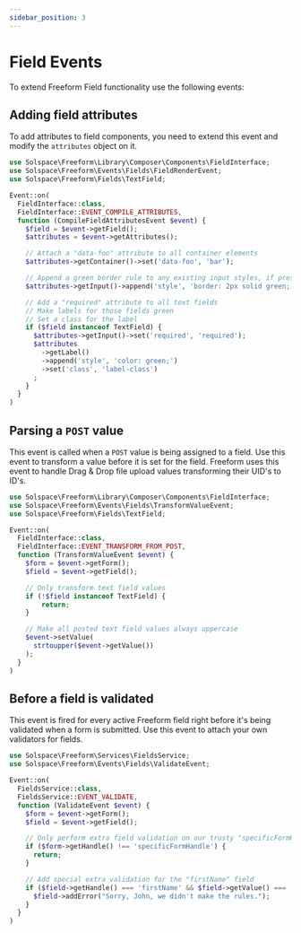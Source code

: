 ```yaml
---
sidebar_position: 3
---
```



# Field Events

To extend Freeform Field functionality use the following events:

## Adding field attributes<Badge type="feature" text="New in 5.0+" />

To add attributes to field components, you need to extend this event and modify the `attributes` object on it.

```php
use Solspace\Freeform\Library\Composer\Components\FieldInterface;
use Solspace\Freeform\Events\Fields\FieldRenderEvent;
use Solspace\Freeform\Fields\TextField;

Event::on(
  FieldInterface::class,
  FieldInterface::EVENT_COMPILE_ATTRIBUTES,
  function (CompileFieldAttributesEvent $event) {
    $field = $event->getField();
    $attributes = $event->getAttributes();

    // Attach a "data-foo" attribute to all container elements
    $attributes->getContainer()->set('data-foo', 'bar');

    // Append a green border rule to any existing input styles, if present, or create if not present
    $attributes->getInput()->append('style', 'border: 2px solid green;');

    // Add a "required" attribute to all text fields
    // Make labels for those fields green
    // Set a class for the label
    if ($field instanceof TextField) {
      $attributes->getInput()->set('required', 'required');
      $attributes
        ->getLabel()
        ->append('style', 'color: green;')
        ->set('class', 'label-class')
      ;
    }
  }
)
```

## Parsing a `POST` value

This event is called when a `POST` value is being assigned to a field. Use this event to transform a value before it is set for the field. Freeform uses this event to handle Drag & Drop file upload values transforming their UID's to ID's.

```php
use Solspace\Freeform\Library\Composer\Components\FieldInterface;
use Solspace\Freeform\Events\Fields\TransformValueEvent;
use Solspace\Freeform\Fields\TextField;

Event::on(
  FieldInterface::class,
  FieldInterface::EVENT_TRANSFORM_FROM_POST,
  function (TransformValueEvent $event) {
    $form = $event->getForm();
    $field = $event->getField();

    // Only transform text field values
    if (!$field instanceof TextField) {
        return;
    }

    // Make all posted text field values always uppercase
    $event->setValue(
      strtoupper($event->getValue())
    );
  }
)
```

## Before a field is validated

This event is fired for every active Freeform field right before it's being validated when a form is submitted. Use this event to attach your own validators for fields.

```php
use Solspace\Freeform\Services\FieldsService;
use Solspace\Freeform\Events\Fields\ValidateEvent;

Event::on(
  FieldsService::class,
  FieldsService::EVENT_VALIDATE,
  function (ValidateEvent $event) {
    $form = $event->getForm();
    $field = $event->getField();

    // Only perform extra field validation on our trusty "specificFormHandle" form
    if ($form->getHandle() !== 'specificFormHandle') {
      return;
    }

    // Add special extra validation for the "firstName" field
    if ($field->getHandle() === 'firstName' && $field->getValue() === 'John') {
      $field->addError("Sorry, John, we didn't make the rules.");
    }
  }
)
```
